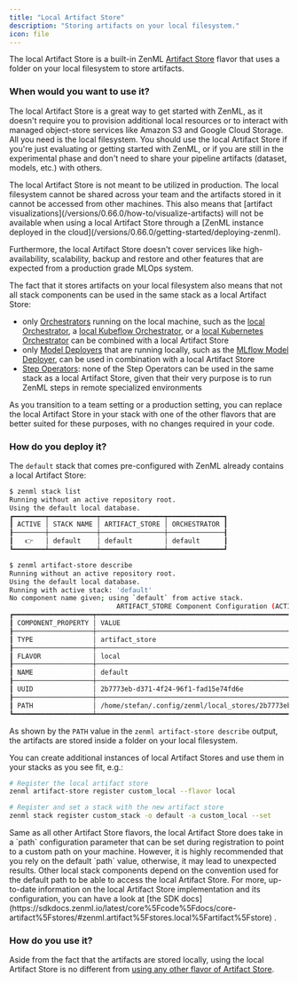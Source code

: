 ```yaml
---
title: "Local Artifact Store"
description: "Storing artifacts on your local filesystem."
icon: file
---
```


The local Artifact Store is a built-in ZenML [Artifact Store](/versions/0.66.0/stack-components/artifact-stores) flavor that uses a folder on your local filesystem to store artifacts.

### When would you want to use it?

The local Artifact Store is a great way to get started with ZenML, as it doesn't require you to provision additional local resources or to interact with managed object-store services like Amazon S3 and Google Cloud Storage. All you need is the local filesystem. You should use the local Artifact Store if you're just evaluating or getting started with ZenML, or if you are still in the experimental phase and don't need to share your pipeline artifacts (dataset, models, etc.) with others.

<Note>
  The local Artifact Store is not meant to be utilized in production. The local filesystem cannot be shared across your team and the artifacts stored in it cannot be accessed from other machines. This also means that [artifact visualizations](/versions/0.66.0/how-to/visualize-artifacts) will not be available when using a local Artifact Store through a [ZenML instance deployed in the cloud](/versions/0.66.0/getting-started/deploying-zenml).

Furthermore, the local Artifact Store doesn't cover services like high-availability, scalability, backup and restore and other features that are expected from a production grade MLOps system.

The fact that it stores artifacts on your local filesystem also means that not all stack components can be used in the same stack as a local Artifact Store:

* only [Orchestrators](/versions/0.66.0/stack-components/orchestrators) running on the local machine, such as the [local Orchestrator](/versions/0.66.0/stack-components/orchestrators/local), a [local Kubeflow Orchestrator](/versions/0.66.0/stack-components/orchestrators/kubeflow), or a [local Kubernetes Orchestrator](/versions/0.66.0/stack-components/orchestrators/kubernetes) can be combined with a local Artifact Store
* only [Model Deployers](/versions/0.66.0/stack-components/model-deployers) that are running locally, such as the [MLflow Model Deployer](/versions/0.66.0/stack-components/model-deployers/mlflow), can be used in combination with a local Artifact Store
* [Step Operators](/versions/0.66.0/stack-components/step-operators): none of the Step Operators can be used in the same stack as a local Artifact Store, given that their very purpose is to run ZenML steps in remote specialized environments

As you transition to a team setting or a production setting, you can replace the local Artifact Store in your stack with one of the other flavors that are better suited for these purposes, with no changes required in your code.
</Note>

### How do you deploy it?

The `default` stack that comes pre-configured with ZenML already contains a local Artifact Store:

```bash
$ zenml stack list
Running without an active repository root.
Using the default local database.
┏━━━━━━━━┯━━━━━━━━━━━━┯━━━━━━━━━━━━━━━━┯━━━━━━━━━━━━━━┓
┃ ACTIVE │ STACK NAME │ ARTIFACT_STORE │ ORCHESTRATOR ┃
┠────────┼────────────┼────────────────┼──────────────┨
┃   👉   │ default    │ default        │ default      ┃
┗━━━━━━━━┷━━━━━━━━━━━━┷━━━━━━━━━━━━━━━━┷━━━━━━━━━━━━━━┛

$ zenml artifact-store describe
Running without an active repository root.
Using the default local database.
Running with active stack: 'default'
No component name given; using `default` from active stack.
                           ARTIFACT_STORE Component Configuration (ACTIVE)
┏━━━━━━━━━━━━━━━━━━━━┯━━━━━━━━━━━━━━━━━━━━━━━━━━━━━━━━━━━━━━━━━━━━━━━━━━━━━━━━━━━━━━━━━━━━━━━━━━━━━━┓
┃ COMPONENT_PROPERTY │ VALUE                                                                        ┃
┠────────────────────┼──────────────────────────────────────────────────────────────────────────────┨
┃ TYPE               │ artifact_store                                                               ┃
┠────────────────────┼──────────────────────────────────────────────────────────────────────────────┨
┃ FLAVOR             │ local                                                                        ┃
┠────────────────────┼──────────────────────────────────────────────────────────────────────────────┨
┃ NAME               │ default                                                                      ┃
┠────────────────────┼──────────────────────────────────────────────────────────────────────────────┨
┃ UUID               │ 2b7773eb-d371-4f24-96f1-fad15e74fd6e                                         ┃
┠────────────────────┼──────────────────────────────────────────────────────────────────────────────┨
┃ PATH               │ /home/stefan/.config/zenml/local_stores/2b7773eb-d371-4f24-96f1-fad15e74fd6e ┃
┗━━━━━━━━━━━━━━━━━━━━┷━━━━━━━━━━━━━━━━━━━━━━━━━━━━━━━━━━━━━━━━━━━━━━━━━━━━━━━━━━━━━━━━━━━━━━━━━━━━━━┛
```

As shown by the `PATH` value in the `zenml artifact-store describe` output, the artifacts are stored inside a folder on your local filesystem.

You can create additional instances of local Artifact Stores and use them in your stacks as you see fit, e.g.:

```bash
# Register the local artifact store
zenml artifact-store register custom_local --flavor local

# Register and set a stack with the new artifact store
zenml stack register custom_stack -o default -a custom_local --set
```

<Note>
  Same as all other Artifact Store flavors, the local Artifact Store does take in a `path` configuration parameter that can be set during registration to point to a custom path on your machine. However, it is highly recommended that you rely on the default `path` value, otherwise, it may lead to unexpected results. Other local stack components depend on the convention used for the default path to be able to access the local Artifact Store.
</Note>
For more, up-to-date information on the local Artifact Store implementation and its configuration, you can have a look at [the SDK docs](https://sdkdocs.zenml.io/latest/core%5Fcode%5Fdocs/core-artifact%5Fstores/#zenml.artifact%5Fstores.local%5Fartifact%5Fstore) .

### How do you use it?

Aside from the fact that the artifacts are stored locally, using the local Artifact Store is no different from [using any other flavor of Artifact Store](/versions/0.66.0/stack-components/artifact-stores#how-to-use-it).

